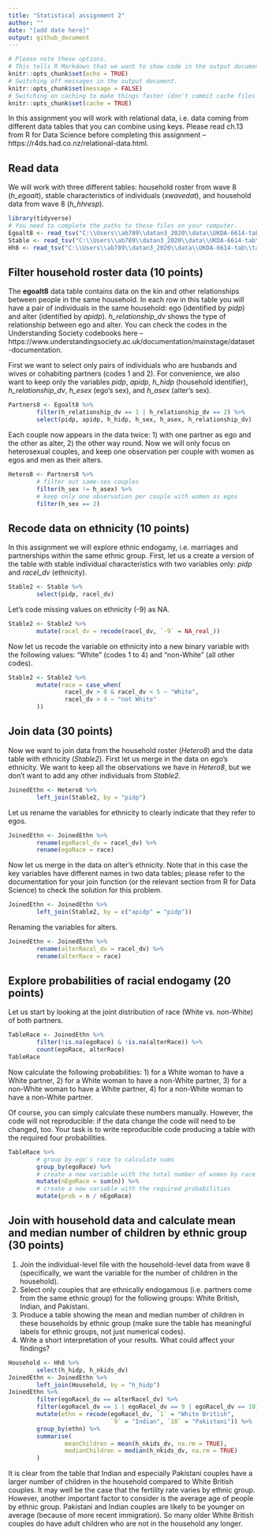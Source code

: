 ```yaml
---
title: "Statistical assignment 2"
author: ""
date: "[add date here]"
output: github_document
---
```


```r
# Please note these options.
# This tells R Markdown that we want to show code in the output document.
knitr::opts_chunk$set(echo = TRUE)
# Switching off messages in the output document. 
knitr::opts_chunk$set(message = FALSE)
# Switching on caching to make things faster (don't commit cache files on Github).
knitr::opts_chunk$set(cache = TRUE)
```

In this assignment you will work with relational data, i.e. data coming from different data tables that you can combine using keys. Please read ch.13 from R for Data Science before completing this assignment -- https://r4ds.had.co.nz/relational-data.html.

## Read data

We will work with three different tables: household roster from wave 8 (*h_egoalt*), stable characteristics of individuals (*xwavedat*), and household data from wave 8 (*h_hhresp*).

```r
library(tidyverse)
# You need to complete the paths to these files on your computer.
Egoalt8 <- read_tsv("C:\\Users\\ab789\\datan3_2020\\data\\UKDA-6614-tab\\tab\\ukhls_w8\\h_egoalt.tab")
Stable <- read_tsv("C:\\Users\\ab789\\datan3_2020\\data\\UKDA-6614-tab\\tab\\ukhls_wx\\xwavedat.tab")
Hh8 <- read_tsv("C:\\Users\\ab789\\datan3_2020\\data\\UKDA-6614-tab\\tab\\ukhls_w8\\h_hhresp.tab")
```

## Filter household roster data (10 points)

The **egoalt8** data table contains data on the kin and other relationships between people in the same household. In each row in this table you will have a pair of individuals in the same household: ego (identified by *pidp*) and alter (identified by *apidp*). *h_relationship_dv* shows the type of relationship between ego and alter. You can check the codes in the Understanding Society codebooks here -- https://www.understandingsociety.ac.uk/documentation/mainstage/dataset-documentation.

First we want to select only pairs of individuals who are husbands and wives or cohabiting partners (codes 1 and 2). For convenience, we also want to keep only the variables *pidp*, *apidp*, *h_hidp* (household identifier), *h_relationship_dv*, *h_esex* (ego's sex), and *h_asex* (alter's sex).

```r
Partners8 <- Egoalt8 %>%
        filter(h_relationship_dv == 1 | h_relationship_dv == 2) %>%
        select(pidp, apidp, h_hidp, h_sex, h_asex, h_relationship_dv)
```

Each couple now appears in the data twice: 1) with one partner as ego and the other as alter, 2) the other way round. Now we will only focus on heterosexual couples, and keep one observation per couple with women as egos and men as their alters.

```r
Hetero8 <- Partners8 %>%
        # filter out same-sex couples
        filter(h_sex != h_asex) %>%
        # keep only one observation per couple with women as egos
        filter(h_sex == 2)
```

## Recode data on ethnicity (10 points)

In this assignment we will explore ethnic endogamy, i.e. marriages and partnerships within the same ethnic group. First, let us a create a version of the table with stable individual characteristics with two variables only: *pidp* and *racel_dv* (ethnicity).

```r
Stable2 <- Stable %>%
        select(pidp, racel_dv)
```

Let's code missing values on ethnicity (-9) as NA.

```r
Stable2 <- Stable2 %>%
        mutate(racel_dv = recode(racel_dv, `-9` = NA_real_))
```

Now let us recode the variable on ethnicity into a new binary variable with the following values: "White" (codes 1 to 4) and "non-White" (all other codes).

```r
Stable2 <- Stable2 %>%
        mutate(race = case_when(
                racel_dv > 0 & racel_dv < 5 ~ "White",
                racel_dv > 4 ~ "not White"
        ))
```

## Join data (30 points)

Now we want to join data from the household roster (*Hetero8*) and the data table with ethnicity (*Stable2*). First let us merge in the data on ego's ethnicity. We want to keep all the observations we have in *Hetero8*, but we don't want to add any other individuals from *Stable2*.

```r
JoinedEthn <- Hetero8 %>%
        left_join(Stable2, by = "pidp")
```

Let us rename the variables for ethnicity to clearly indicate that they refer to egos.

```r
JoinedEthn <- JoinedEthn %>%
        rename(egoRacel_dv = racel_dv) %>%
        rename(egoRace = race)
```

Now let us merge in the data on alter's ethnicity. Note that in this case the key variables have different names in two data tables; please refer to the documentation for your join function (or the relevant section from R for Data Science) to check the solution for this problem.

```r
JoinedEthn <- JoinedEthn %>%
        left_join(Stable2, by = c("apidp" = "pidp"))
```

Renaming the variables for alters.

```r
JoinedEthn <- JoinedEthn %>%
        rename(alterRacel_dv = racel_dv) %>%
        rename(alterRace = race)
```

## Explore probabilities of racial endogamy (20 points)

Let us start by looking at the joint distribution of race (White vs. non-White) of both partners.

```r
TableRace <- JoinedEthn %>%
        filter(!is.na(egoRace) & !is.na(alterRace)) %>%
        count(egoRace, alterRace)
TableRace
```

Now calculate the following probabilities: 1) for a White woman to have a White partner, 2) for a White woman to have a non-White partner, 3) for a non-White woman to have a White partner, 4) for a non-White woman to have a non-White partner.

Of course, you can simply calculate these numbers manually. However, the code will not reproducible: if the data change the code will need to be changed, too. Your task is to write reproducible code producing a table with the required four probabilities.


```r
TableRace %>%
        # group by ego's race to calculate sums
        group_by(egoRace) %>%
        # create a new variable with the total number of women by race
        mutate(nEgoRace = sum(n)) %>%
        # create a new variable with the required probabilities 
        mutate(prob = n / nEgoRace)
```

## Join with household data and calculate mean and median number of children by ethnic group (30 points)

1) Join the individual-level file with the household-level data from wave 8 (specifically, we want the variable for the number of children in the household).
2) Select only couples that are ethnically endogamous (i.e. partners come from the same ethnic group) for the following groups: White British, Indian, and Pakistani.
3) Produce a table showing the mean and median number of children in these households by ethnic group (make sure the table has meaningful labels for ethnic groups, not just numerical codes).
4) Write a short interpretation of your results. What could affect your findings?

```r
Household <- Hh8 %>%
        select(h_hidp, h_nkids_dv)
JoinedEthn <- JoinedEthn %>%
        left_join(Household, by = "h_hidp")
JoinedEthn %>%
        filter(egoRacel_dv == alterRacel_dv) %>%
        filter(egoRacel_dv == 1 | egoRacel_dv == 9 | egoRacel_dv == 10) %>%
        mutate(ethn = recode(egoRacel_dv, `1` = "White British",
                             `9` = "Indian", `10` = "Pakistani")) %>%
        group_by(ethn) %>%
        summarise(
                meanChildren = mean(h_nkids_dv, na.rm = TRUE),
                medianChildren = median(h_nkids_dv, na.rm = TRUE)
        )
```

It is clear from the table that Indian and especially Pakistani couples have a larger number of children in the household compared to White British couples. It may well be the case that the fertility rate varies by ethnic group. However, another important factor to consider is the average age of people by ethnic group. Pakistani and Indian couples are likely to be younger on average (because of more recent immigration). So many older White British couples do have adult children who are not in the household any longer.  
